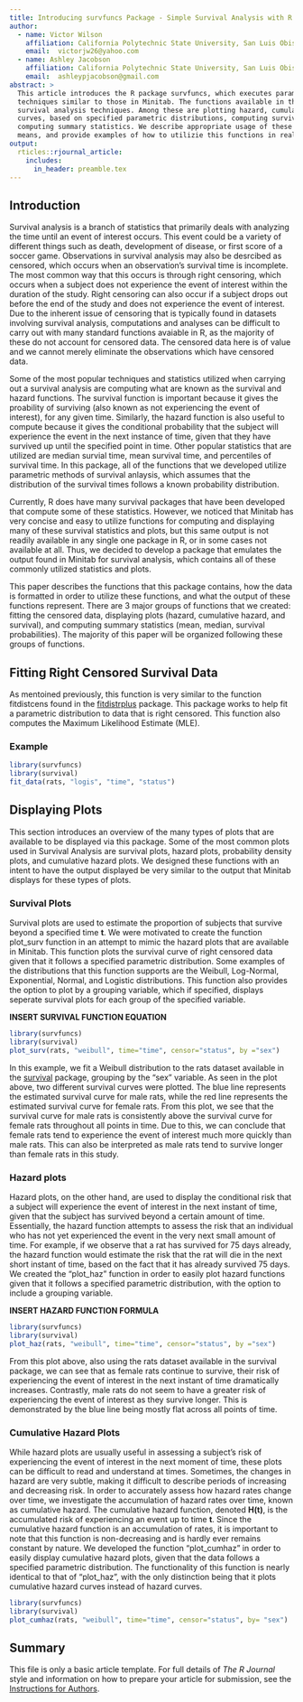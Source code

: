 ```yaml
---
title: Introducing survfuncs Package - Simple Survival Analysis with R
author:
  - name: Victor Wilson
    affiliation: California Polytechnic State University, San Luis Obispo - Statistics Department
    email:  victorjw26@yahoo.com
  - name: Ashley Jacobson
    affiliation: California Polytechnic State University, San Luis Obispo - Statistics Department
    email:  ashleypjacobson@gmail.com
abstract: >
  This article introduces the R package survfuncs, which executes parametric survival analysis
  techniques similar to those in Minitab. The functions available in this package carry out basic
  survival analysis techniques. Among these are plotting hazard, cumulative hazard, and survival
  curves, based on specified parametric distributions, computing survival probabilites, and
  computing summary statistics. We describe appropriate usage of these functions, what the output
  means, and provide examples of how to utilizie this functions in real-world datasets. 
output:
  rticles::rjournal_article:
    includes:
      in_header: preamble.tex
---
```


## Introduction

Survival analysis is a branch of statistics that primarily deals with analyzing the time until an event of interest occurs. This event could be a variety of different things such as death, development of disease, or first score of a soccer game. Observations in survival analysis may also be desrcibed as censored, which occurs when an observation's survival time is incomplete. The most common way that this occurs is through right censoring, which occurs when a subject does not experience the event of interest within the duration of the study. Right censoring can also occur if a subject drops out before the end of the study and does not experience the event of interest. Due to the inherent issue of censoring that is typically found in datasets involving survival analysis, computations and analyses can be difficult to carry out with many standard functions avaiable in R, as the majority of these do not account for censored data. The censored data here is of value and we cannot merely eliminate the observations which have censored data. 

Some of the most popular techniques and statistics utilized when carrying out a survival analysis are computing what are known as the survival and hazard functions. The survival function is important because it gives the proability of surviving (also known as not experiencing the event of interest), for any given time. Similarly, the hazard function is also useful to compute because it gives the conditional probability that the subject will experience the event in the next instance of time, given that they have survived up until the specified point in time. Other popular statistics that are utilized are median survial time, mean survival time, and percentiles of survival time. In this package, all of the functions that we developed utilize parametric methods of survival anlaysis, which assumes that the distribution of the survival times follows a known probability distribution. 

Currently, R does have many survival packages that have been developed that compute some of these statistics. However, we noticed that Minitab has very concise and easy to utilize functions for computing and displaying many of these survival statistics and plots, but this same output is not readily available in any single one package in R, or in some cases not available at all. Thus, we decided to develop a package that emulates the output found in Minitab for survival analysis, which contains all of these commonly utilized statistics and plots.

This paper describes the functions that this package contains, how the data is formatted in order to utilize these functions, and what the output of these functions represent. There are 3 major groups of functions that we created: fitting the censored data, displaying plots (hazard, cumulative hazard, and survival), and computing summary statistics (mean, median, survival probabilities). The majority of this paper will be organized following these groups of functions. 

## Fitting Right Censored Survival Data

As mentoined previously, this function is very similar to the function fitdistcens found in the [fitdistrplus](https://cran.r-project.org/web/packages/fitdistrplus/index.html) package. This package works to help fit a parametric distribution to data that is right censored. This function also computes the Maximum Likelihood Estimate (MLE).

### Example
```r
library(survfuncs)
library(survival)
fit_data(rats, "logis", "time", "status")
```





## Displaying Plots
This section introduces an overview of the many types of plots that are available to be displayed via this package. Some of the most common plots used in Survival Analysis are survival plots, hazard plots, probability density plots, and cumulative hazard plots. We designed these functions with an intent to have the output displayed be very similar to the output that Minitab displays for these types of plots.

### Survival Plots
Survival plots are used to estimate the proportion of subjects that survive beyond a specified time **t**. We were motivated to create the function plot_surv function in an attempt to mimic the hazard plots that are available in Minitab. This function plots the survival curve of right censored data given that it follows a specified parametric distribution. Some examples of the distributions that this function supports are the Weibull, Log-Normal, Exponential, Normal, and Logistic distributions. This function also provides the option to plot by a grouping variable, which if specified, displays seperate survival plots for each group of the specified variable.

**INSERT SURVIVAL FUNCTION EQUATION**


```r
library(survfuncs)
library(survival)
plot_surv(rats, "weibull", time="time", censor="status", by ="sex")
```
In this example, we fit a Weibull distribution to the rats dataset available in the [survival](https://cran.r-project.org/web/packages/survival/index.html) package, grouping by the "sex" variable. As seen in the plot above, two different survival curves were plotted. The blue line represents the estimated survival curve for male rats, while the red line represents the estimated survival curve for female rats. From this plot, we see that the survival curve for male rats is consistently above the survival curve for female rats throughout all points in time. Due to this, we can conclude that female rats tend to experience the event of interest much more quickly than male rats. This can also be interpreted as male rats tend to survive longer than female rats in this study. 

### Hazard plots
Hazard plots, on the other hand, are used to display the conditional risk that a subject will experience the event of interest in the next instant of time, given that the subject has survived beyond a certain amount of time. Essentially, the hazard function attempts to assess the risk that an individual who has not yet experienced the event in the very next small amount of time. For example, if we observe that a rat has survived for 75 days already, the hazard function would estimate the risk that the rat will die in the next short instant of time, based on the fact that it has already survived 75 days. We created the "plot_haz" function in order to easily plot hazard functions given that it follows a specified parametric distribution, with the option to include a grouping variable. 

**INSERT HAZARD FUNCTION FORMULA**

```r
library(survfuncs)
library(survival)
plot_haz(rats, "weibull", time="time", censor="status", by ="sex")
```
From this plot above, also using the rats dataset available in the survival package, we can see that as female rats continue to survive, their risk of experiencing the event of interest in the next instant of time dramatically increases. Contrastly, male rats do not seem to have a greater risk of experiencing the event of interest as they survive longer. This is demonstrated by the blue line being mostly flat across all points of time. 

### Cumulative Hazard Plots
While hazard plots are usually useful in assessing a subject's risk of experiencing the event of interest in the next moment of time, these plots can be difficult to read and understand at times. Sometimes, the changes in hazard are very subtle, making it difficult to describe periods of increasing and decreasing risk. In order to accurately assess how hazard rates change over time, we investigate the accumulation of hazard rates over time, known as cumulative hazard. The cumulative hazard function, denoted **H(t)**, is the accumulated risk of experiencing an event up to time **t**. Since the cumulative hazard function is an accumulation of rates, it is important to note that this function is non-decreasing and is hardly ever remains constant by nature. We developed the function "plot_cumhaz" in order to easily display cumulative hazard plots, given that the data follows a specified parametric distribution. The functionality of this function is nearly identical to that of "plot_haz", with the only distinction being that it plots cumulative hazard curves instead of hazard curves. 

```r
library(survfuncs)
library(survival)
plot_cumhaz(rats, "weibull", time="time", censor="status", by= "sex")
```



## Summary

This file is only a basic article template. For full details of _The R Journal_ style and information on how to prepare your article for submission, see the [Instructions for Authors](https://journal.r-project.org/share/author-guide.pdf).
\bibliography{RJreferences}
